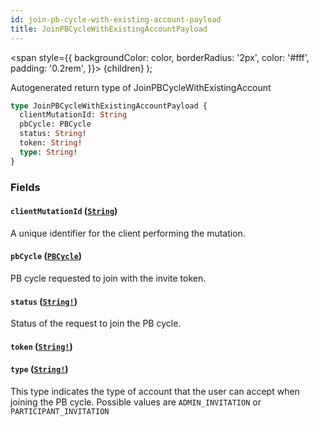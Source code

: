 ```yaml
---
id: join-pb-cycle-with-existing-account-payload
title: JoinPBCycleWithExistingAccountPayload
---
```


<span
style={{
      backgroundColor: color,
      borderRadius: '2px',
      color: '#fff',
      padding: '0.2rem',
    }}>
{children}
</span>
);

Autogenerated return type of JoinPBCycleWithExistingAccount

```graphql
type JoinPBCycleWithExistingAccountPayload {
  clientMutationId: String
  pbCycle: PBCycle
  status: String!
  token: String!
  type: String!
}
```

### Fields

#### `clientMutationId` ([`String`](/api/scalars/string))

A unique identifier for the client performing the mutation.

#### `pbCycle` ([`PBCycle`](/api/objects/pb-cycle))

PB cycle requested to join with the invite token.

#### `status` ([`String!`](/api/scalars/string))

Status of the request to join the PB cycle.

#### `token` ([`String!`](/api/scalars/string))

#### `type` ([`String!`](/api/scalars/string))

This type indicates the type of account that the user can accept when joining the PB cycle. Possible values are `ADMIN_INVITATION` or `PARTICIPANT_INVITATION`
